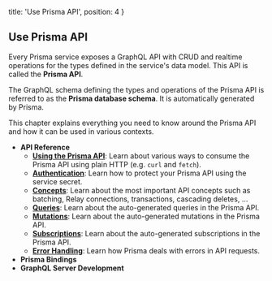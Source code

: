   title: 'Use Prisma API',
  position: 4
}

## Use Prisma API

Every Prisma service exposes a GraphQL API with CRUD and realtime operations for the types defined in the service's data model. This API is called the **Prisma API**.

The GraphQL schema defining the types and operations of the Prisma API is referred to as the **Prisma database schema**. It is automatically generated by Prisma.

This chapter explains everything you need to know around the Prisma API and how it can be used in various contexts.

- **API Reference**
  - [**Using the Prisma API**](nms2): Learn about various ways to consume the Prisma API using plain HTTP (e.g. `curl` and `fetch`).
  - [**Authentication**](ghd4): Learn how to protect your Prisma API using the service secret.
  - [**Concepts**](vw4d): Learn about the most important API concepts such as batching, Relay connections, transactions, cascading deletes, ... 
  - [**Queries**](qwe1): Learn about the auto-generated queries in the Prisma API.
  - [**Mutations**](qwe2): Learn about the auto-generated mutations in the Prisma API.
  - [**Subscriptions**](qwe3): Learn about the auto-generated subscriptions in the Prisma API.
  - [**Error Handling**](pdfv): Learn how Prisma deals with errors in API requests.
- **Prisma Bindings**
- **GraphQL Server Development**


